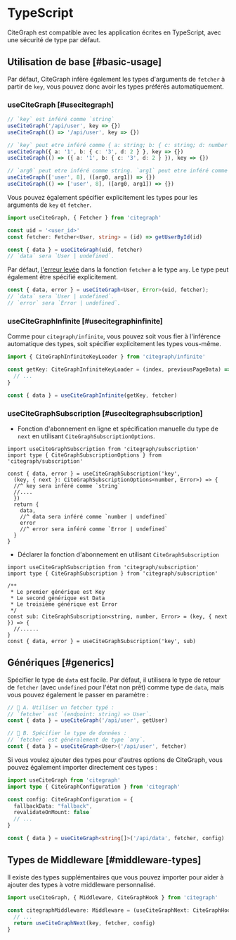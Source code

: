 # TypeScript

CiteGraph est compatible avec les application écrites en TypeScript, avec une sécurité de type par défaut.

## Utilisation de base [#basic-usage]

Par défaut, CiteGraph infère également les types d'arguments de `fetcher` à partir de `key`, vous pouvez donc avoir les types préférés automatiquement.

### useCiteGraph [#usecitegraph]

```typescript
// `key` est inféré comme `string`
useCiteGraph('/api/user', key => {})
useCiteGraph(() => '/api/user', key => {})

// `key` peut etre inféré comme { a: string; b: { c: string; d: number } }
useCiteGraph({ a: '1', b: { c: '3', d: 2 } }, key => {})
useCiteGraph(() => ({ a: '1', b: { c: '3', d: 2 } }), key => {})

// `arg0` peut etre inféré comme string. `arg1` peut etre inféré comme number
useCiteGraph(['user', 8], ([arg0, arg1]) => {})
useCiteGraph(() => ['user', 8], ([arg0, arg1]) => {})
```

Vous pouvez également spécifier explicitement les types pour les arguments de `key` et `fetcher`.

```typescript
import useCiteGraph, { Fetcher } from 'citegraph'

const uid = '<user_id>'
const fetcher: Fetcher<User, string> = (id) => getUserById(id)

const { data } = useCiteGraph(uid, fetcher)
// `data` sera `User | undefined`.
```

Par défaut, [l'erreur levée](/docs/error-handling) dans la fonction `fetcher` a le type `any`. Le type peut également être spécifié explicitement.

```typescript
const { data, error } = useCiteGraph<User, Error>(uid, fetcher);
// `data` sera `User | undefined`.
// `error` sera `Error | undefined`.
```

### useCiteGraphInfinite [#usecitegraphinfinite]

Comme pour `citegraph/infinite`, vous pouvez soit vous fier à l'inférence automatique des types, soit spécifier explicitement les types vous-même.

```typescript
import { CiteGraphInfiniteKeyLoader } from 'citegraph/infinite'

const getKey: CiteGraphInfiniteKeyLoader = (index, previousPageData) => {
  // ...
}

const { data } = useCiteGraphInfinite(getKey, fetcher)
```


### useCiteGraphSubscription [#usecitegraphsubscription]

* Fonction d'abonnement en ligne et spécification manuelle du type de `next` en utilisant `CiteGraphSubscriptionOptions`.

```tsx
import useCiteGraphSubscription from 'citegraph/subscription'
import type { CiteGraphSubscriptionOptions } from 'citegraph/subscription'

const { data, error } = useCiteGraphSubscription('key', 
  (key, { next }: CiteGraphSubscriptionOptions<number, Error>) => {
  //^ key sera inféré comme `string`
  //....
  })
  return {
    data,
    //^ data sera inféré comme `number | undefined`
    error
    //^ error sera inféré comme `Error | undefined`
  }
}
```

* Déclarer la fonction d'abonnement en utilisant `CiteGraphSubscription`

```tsx
import useCiteGraphSubscription from 'citegraph/subscription'
import type { CiteGraphSubscription } from 'citegraph/subscription'

/** 
 * Le premier générique est Key
 * Le second générique est Data
 * Le troisième générique est Error
 */
const sub: CiteGraphSubscription<string, number, Error> = (key, { next }) => {                         
  //......
}
const { data, error } = useCiteGraphSubscription('key', sub)
```

## Génériques [#generics]

Spécifier le type de `data` est facile. Par défaut, il utilisera le type de retour de `fetcher` (avec `undefined` pour l'état non prêt) comme type de `data`, mais vous pouvez également le passer en paramètre :

```typescript
// 🔹 A. Utiliser un fetcher typé :
// `fetcher` est `(endpoint: string) => User`.
const { data } = useCiteGraph('/api/user', getUser)

// 🔹 B. Spécifier le type de données :
// `fetcher` est généralement de type `any`.
const { data } = useCiteGraph<User>('/api/user', fetcher)
```

Si vous voulez ajouter des types pour d'autres options de CiteGraph, vous pouvez également importer directement ces types :

```typescript
import useCiteGraph from 'citegraph'
import type { CiteGraphConfiguration } from 'citegraph'

const config: CiteGraphConfiguration = {
  fallbackData: "fallback",
  revalidateOnMount: false
  // ...
}

const { data } = useCiteGraph<string[]>('/api/data', fetcher, config)
```

## Types de Middleware [#middleware-types]

Il existe des types supplémentaires que vous pouvez importer pour aider à ajouter des types à votre middleware personnalisé.

```typescript
import useCiteGraph, { Middleware, CiteGraphHook } from 'citegraph'

const citegraphMiddleware: Middleware = (useCiteGraphNext: CiteGraphHook) => (key, fetcher, config) => {
  // ...
  return useCiteGraphNext(key, fetcher, config)
}
```
